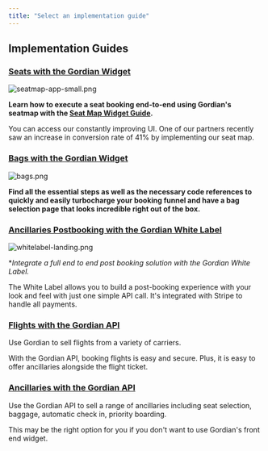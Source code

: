 ```yaml
---
title: "Select an implementation guide"
---
```


## Implementation Guides

### [Seats with the Gordian Widget](/docs/seat-selection-widget)

![](/images/f138454-seatmap-app-small.png "seatmap-app-small.png")

**Learn how to execute a seat booking end-to-end using Gordian's seatmap with the [Seat Map Widget Guide](/seat-widget-overview).** 

<Tip>
    You can access our constantly improving UI. One of our partners recently saw an increase in conversion rate of 41% by implementing our seat map.
</Tip>

### [Bags with the Gordian Widget](/docs/bags-with-gordian)

![](/images/d22998f-bags.png "bags.png")

**Find all the essential steps as well as the necessary code references to quickly and easily turbocharge your booking funnel and have a bag selection page that looks incredible right out of the box.**

### [Ancillaries Postbooking with the Gordian White Label](/docs/overview)

![](/images/ef4ce83-whitelabel-landing.png "whitelabel-landing.png")

\*_Integrate a full end to end post booking solution with the Gordian White Label._ 

<Tip>
    The White Label allows you to build a post-booking experience with your look and feel with just one simple API call. It's integrated with Stripe to handle all payments.
</Tip>

### [Flights with the Gordian API ](/docs/tutorial)

Use Gordian to sell flights from a variety of carriers. 

<Tip>
    With the Gordian API, booking flights is easy and secure. Plus, it is easy to offer ancillaries alongside the flight ticket.
</Tip>

### [Ancillaries with the Gordian API ](/docs/overview-1)

Use the Gordian API to sell a range of ancillaries including seat selection, baggage, automatic check in, priority boarding. 

<Warning> 
    This may be the right option for you if you don't want to use Gordian's front end widget.
</Warning>